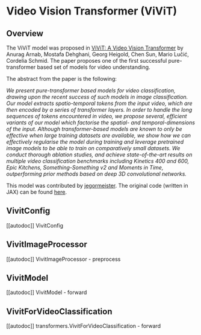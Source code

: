 <!--Copyright 2023 The HuggingFace Team. All rights reserved.

Licensed under the Apache License, Version 2.0 (the "License"); you may not use this file except in compliance with
the License. You may obtain a copy of the License at

http://www.apache.org/licenses/LICENSE-2.0

Unless required by applicable law or agreed to in writing, software distributed under the License is distributed on
an "AS IS" BASIS, WITHOUT WARRANTIES OR CONDITIONS OF ANY KIND, either express or implied. See the License for the
specific language governing permissions and limitations under the License.
-->

# Video Vision Transformer (ViViT)

## Overview

The ViViT model was proposed in [ViViT: A Video Vision Transformer](https://arxiv.org/abs/2103.15691) by Anurag Arnab, Mostafa Dehghani, Georg Heigold, Chen Sun, Mario Lučić, Cordelia Schmid.
The paper proposes one of the first successful pure-transformer based set of models for video understanding.

The abstract from the paper is the following:

*We present pure-transformer based models for video classification, drawing upon the recent success of such models in image classification. Our model extracts spatio-temporal tokens from the input video, which are then encoded by a series of transformer layers. In order to handle the long sequences of tokens encountered in video, we propose several, efficient variants of our model which factorise the spatial- and temporal-dimensions of the input. Although transformer-based models are known to only be effective when large training datasets are available, we show how we can effectively regularise the model during training and leverage pretrained image models to be able to train on comparatively small datasets. We conduct thorough ablation studies, and achieve state-of-the-art results on multiple video classification benchmarks including Kinetics 400 and 600, Epic Kitchens, Something-Something v2 and Moments in Time, outperforming prior methods based on deep 3D convolutional networks.*


This model was contributed by [jegormeister](https://huggingface.co/jegormeister). The original code (written in JAX) can be found [here](https://github.com/google-research/scenic/tree/main/scenic/projects/vivit).

## VivitConfig

[[autodoc]] VivitConfig

## VivitImageProcessor

[[autodoc]] VivitImageProcessor
    - preprocess

## VivitModel

[[autodoc]] VivitModel
    - forward

## VivitForVideoClassification

[[autodoc]] transformers.VivitForVideoClassification
    - forward
